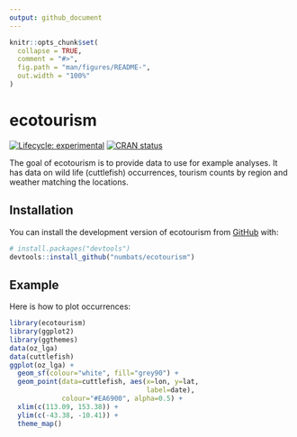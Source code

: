 ```yaml
---
output: github_document
---
```


<!-- README.md is generated from README.Rmd. Please edit that file -->

```r
knitr::opts_chunk$set(
  collapse = TRUE,
  comment = "#>",
  fig.path = "man/figures/README-",
  out.width = "100%"
)
```

# ecotourism

<!-- badges: start -->
[![Lifecycle: experimental](https://img.shields.io/badge/lifecycle-experimental-orange.svg)](https://lifecycle.r-lib.org/articles/stages.html#experimental)
[![CRAN status](https://www.r-pkg.org/badges/version/ecotourism)](https://CRAN.R-project.org/package=ecotourism)
<!-- badges: end -->

The goal of ecotourism is to provide data to use for example analyses. It has data on wild life (cuttlefish) occurrences, tourism counts by region and weather matching the locations.

## Installation

You can install the development version of ecotourism from [GitHub](https://github.com/) with:

``` r
# install.packages("devtools")
devtools::install_github("numbats/ecotourism")
```

## Example

Here is how to plot occurrences:

```r
library(ecotourism)
library(ggplot2)
library(ggthemes)
data(oz_lga)
data(cuttlefish)
ggplot(oz_lga) +
  geom_sf(colour="white", fill="grey90") +
  geom_point(data=cuttlefish, aes(x=lon, y=lat,
                                  label=date),
             colour="#EA6900", alpha=0.5) +
  xlim(c(113.09, 153.38)) +
  ylim(c(-43.38, -10.41)) +
  theme_map()
```


